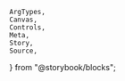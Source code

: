     ArgTypes,
    Canvas,
    Controls,
    Meta,
    Story,
    Source,
} from "@storybook/blocks";


<Meta of={stories} />
<Title of={stories} />
<Description of={Button} />

## Example

<Canvas
    sourceState="shown"
    of={stories.Default}
/>

## Customization

In addition to the props provided by the
[React Aria Button component](https://react-spectrum.adobe.com/react-aria/Button.html#props),
there are some additional props for customizing the appearance of the button,
`appearance`, `size`, `colorOverlay` and `alignment`.

### Appearance

The `appearance` prop corresponds to the `variant` prop usually found in other
UI libraries, and supports the following options:

-   `primary`: For a primary action, e.g. submitting a form **(default)**
-   `secondary`: For a secondary action, e.g. canceling a form
-   `ghost`: For a ghost button, e.g. for a secondary action that should be less
    prominent

<Canvas of={stories.Primary} />
<Canvas of={stories.Secondary} />
<Canvas of={stories.Ghost} />

### Color

Button can be customized with the globally available `colorOverlay`, this is
intended to be used to convey semantic meaning, e.g.

-   `amber`: To indicate caution, or warning actions
-   `blue`: To indicate information, or neutral actions
-   `green`: To indicate success, or confirmatory actions
-   `grey`: When a subtle, neutral color is needed
-   `red`: To warn of potentially destructive actions
-   `default`: To reset the color overlay if inherited from a parent

<Canvas of={stories.ColorAmber} />
<Canvas of={stories.ColorBlue} />
<Canvas of={stories.ColorGreen} />
<Canvas of={stories.ColorGrey} />
<Canvas of={stories.ColorRed} />
<Canvas of={stories.ColorDefault} />

### Size

The `size` prop can be used to adjust the size of the button, and supports the
following options:

-   `xs`
-   `sm` **(default)**
-   `md`
-   `lg`
-   `square_xs`
-   `square_sm`
-   `square_md`
-   `square_lg`

<Canvas
    sourceState="none"
    of={stories.Size}
/>

### Playground

<Canvas of={stories.Default} />

<Controls
    of={stories.Default}
    include={["appearance", "size", "colorOverlay", "alignment"]}
/>

## Props

<ArgTypes of={Button} />
